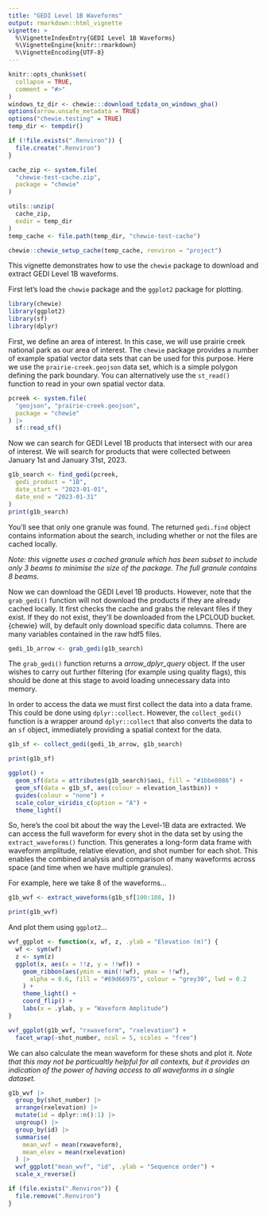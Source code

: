 ```yaml
---
title: "GEDI Level 1B Waveforms"
output: rmarkdown::html_vignette
vignette: >
  %\VignetteIndexEntry{GEDI Level 1B Waveforms}
  %\VignetteEngine{knitr::rmarkdown}
  %\VignetteEncoding{UTF-8}
---
```


```r
knitr::opts_chunk$set(
  collapse = TRUE,
  comment = "#>"
)
windows_tz_dir <- chewie:::download_tzdata_on_windows_gha()
options(arrow.unsafe_metadata = TRUE)
options("chewie.testing" = TRUE)
temp_dir <- tempdir()

if (!file.exists(".Renviron")) {
  file.create(".Renviron")
}

cache_zip <- system.file(
  "chewie-test-cache.zip",
  package = "chewie"
)

utils::unzip(
  cache_zip,
  exdir = temp_dir
)
temp_cache <- file.path(temp_dir, "chewie-test-cache")

chewie::chewie_setup_cache(temp_cache, renviron = "project")
```

This vignette demonstrates how to use the `chewie` package to download and
extract GEDI Level 1B waveforms. 

First let's load the `chewie` package and the `ggplot2` package for plotting.

```r
library(chewie)
library(ggplot2)
library(sf)
library(dplyr)
```

First, we define an area of interest. In this case, we will use prairie creek
national park as our area of interest. The `chewie` package provides a number
of example spatial vector data sets that can be used for this purpose. Here we
use the `prairie-creek.geojson` data set, which is a simple polygon defining
the park boundary. You can alternatively use the `st_read()` function to
read in your own spatial vector data.

```r
pcreek <- system.file(
  "geojson", "prairie-creek.geojson",
  package = "chewie"
) |>
  sf::read_sf()
```

Now we can search for GEDI Level 1B products that intersect with our area of
interest. We will search for products that were collected between January 1st
and January 31st, 2023.

```r
g1b_search <- find_gedi(pcreek,
  gedi_product = "1B",
  date_start = "2023-01-01",
  date_end = "2023-01-31"
)
print(g1b_search)
```
You'll see that only one granule was found. The returned `gedi.find` object 
contains information about the search, including whether or not the files are 
cached locally.

*Note: this vignette uses a cached granule which has been subset to include only
3 beams to minimise the size of the package. The full granule contains 8 beams.*

Now we can download the GEDI Level 1B products. However, note that the `grab_gedi()`
function will not download the products if they are already cached locally. It 
first checks the cache and grabs the relevant files if they exist. If they do
not exist, they'll be downloaded from the LPCLOUD bucket. {chewie} will, by 
default only download specific data columns. There are many variables contained
in the raw hdf5 files.

```r
gedi_1b_arrow <- grab_gedi(g1b_search)
```

The  `grab_gedi()` function returns a *arrow_dplyr_query* object. If the user 
wishes to carry out further filtering (for example using quality flags), this 
should be done at this stage to avoid loading unnecessary data into memory.

In order to access the data we must first collect the data into a data frame.
This could be done using `dplyr::collect`. However, the `collect_gedi()` function
is a wrapper around `dplyr::collect` that also converts the data to an `sf`
object, immediately providing a spatial context for the data. 
```r
g1b_sf <- collect_gedi(gedi_1b_arrow, g1b_search)

print(g1b_sf)

ggplot() +
  geom_sf(data = attributes(g1b_search)$aoi, fill = "#1bbe8086") +
  geom_sf(data = g1b_sf, aes(colour = elevation_lastbin)) +
  guides(colour = "none") +
  scale_color_viridis_c(option = "A") +
  theme_light()
```

So, here's the cool bit about the way the Level-1B data are extracted. We can
access the full waveform for every shot in the data set by using the 
`extract_waveforms()` function. This generates a long-form data frame with 
waveform amplitude, relative elevation, and shot number for each shot. This enables
the combined analysis and comparison of many waveforms across space (and time 
when we have multiple granules). 

For example, here we take 8 of the waveforms...
```r
g1b_wvf <- extract_waveforms(g1b_sf[100:108, ])

print(g1b_wvf)
```

And plot them using `ggplot2`...

```r
wvf_ggplot <- function(x, wf, z, .ylab = "Elevation (m)") {
  wf <- sym(wf)
  z <- sym(z)
  ggplot(x, aes(x = !!z, y = !!wf)) +
    geom_ribbon(aes(ymin = min(!!wf), ymax = !!wf),
      alpha = 0.6, fill = "#69d66975", colour = "grey30", lwd = 0.2
    ) +
    theme_light() +
    coord_flip() +
    labs(x = .ylab, y = "Waveform Amplitude")
}

wvf_ggplot(g1b_wvf, "rxwaveform", "rxelevation") +
  facet_wrap(~shot_number, ncol = 5, scales = "free")
```

We can also calculate the mean waveform for these shots and plot it. *Note that
this may not be particualtly helpful for all contexts, but it provides an indication
of the power of having access to all waveforms in a single dataset.*

```r
g1b_wvf |>
  group_by(shot_number) |>
  arrange(rxelevation) |>
  mutate(id = dplyr::n():1) |>
  ungroup() |>
  group_by(id) |>
  summarise(
    mean_wvf = mean(rxwaveform),
    mean_elev = mean(rxelevation)
  ) |>
  wvf_ggplot("mean_wvf", "id", .ylab = "Sequence order") +
  scale_x_reverse()
```

```r
if (file.exists(".Renviron")) {
  file.remove(".Renviron")
}
```